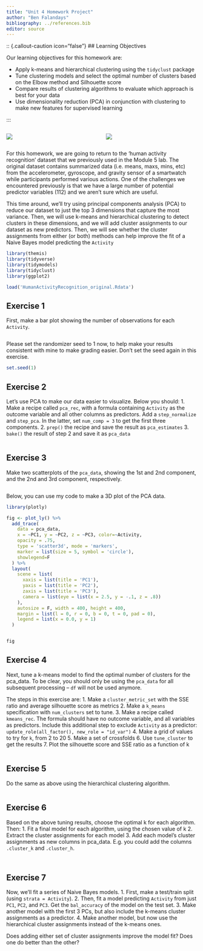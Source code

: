 ```yaml
---
title: "Unit 4 Homework Project"
author: "Ben Falandays"
bibliography: ../references.bib
editor: source
---
```


:: {.callout-caution icon="false"}
## Learning Objectives

Our learning objectives for this homework are:

-   Apply k-means and hierarchical clustering using the `tidyclust` package
-   Tune clustering models and select the optimal number of clusters based on the Elbow method and Silhouette score
-   Compare results of clustering algorithms to evaluate which approach is best for your data
-   Use dimensionality reduction (PCA) in conjunction with clustering to make new features for supervised learning

:::

::: columns
::: {.column width="50%"}
![](~/Documents/Github/BDSR2/imgs/bikephone.jpg)
:::

::: {.column width="50%"}
![](~/Documents/Github/BDSR2/imgs/runphone.jpg)
:::
:::

For this homework, we are going to return to the 'human activity recognition' dataset that we previously used in the Module 5 lab. The original dataset contains summarized data (i.e. means, maxs, mins, etc) from the accelerometer, gyroscope, and gravity sensor of a smartwatch while participants performed various actions. One of the challenges we encountered previously is that we have a large number of potential predictor variables (112) and we aren't sure which are useful.

This time around, we'll try using principal components analysis (PCA) to reduce our dataset to just the top 3 dimensions that capture the most variance. Then, we will use k-means and hierarchical clustering to detect clusters in these dimensions, and we will add cluster assignments to our dataset as new predictors. Then, we will see whether the cluster assignments from either (or both) methods can help improve the fit of a Naive Bayes model predicting the `Activity`

```r
library(themis)
library(tidyverse)
library(tidymodels)
library(tidyclust)
library(ggplot2)

load('HumanActivityRecognition_original.Rdata')
```
::: {.callout-note icon="false"}
## Exercise 1

First, make a bar plot showing the number of observations for each `Activity`.
:::
```r

```

Please set the randomizer seed to 1 now, to help make your results consistent with mine to make grading easier. Don't set the seed again in this exercise.
```r
set.seed(1)
```


::: {.callout-note icon="false"}
## Exercise 2

Let's use PCA to make our data easier to visualize. Below you should:
1. Make a recipe called `pca_rec`, with a formula containing `Activity` as the outcome variable and all other columns as predictors. Add a `step_normalize` and `step_pca`. In the latter, set `num_comp = 3` to get the first three components.
2. `prep()` the recipe and save the result as `pca_estimates`
3. `bake()` the result of step 2 and save it as `pca_data`
:::

```r

```

::: {.callout-note icon="false"}
## Exercise 3

Make two scatterplots of the `pca_data`, showing the 1st and 2nd component, and the 2nd and 3rd component, respectively.
:::

```r

```

Below, you can use my code to make a 3D plot of the PCA data.
```r
library(plotly)

fig <- plot_ly() %>%
  add_trace(
    data = pca_data,
    x = ~PC1, y = ~PC2, z = ~PC3, color=~Activity,
    opacity = .75,
    type = 'scatter3d', mode = 'markers',
    marker = list(size = 5, symbol = 'circle'),
    showlegend=F
  ) %>% 
  layout(
    scene = list(
      xaxis = list(title = 'PC1'),
      yaxis = list(title = 'PC2'),
      zaxis = list(title = 'PC3'),
      camera = list(eye = list(x = 2.5, y = -.1, z = .8))
    ),
    autosize = F, width = 400, height = 400,
    margin = list(l = 0, r = 0, b = 0, t = 0, pad = 0),
    legend = list(x = 0.0, y = 1)
  ) 


fig
```
::: {.callout-note icon="false"}
## Exercise 4

Next, tune a k-means model to find the optimal number of clusters for the pca_data. To be clear, you should only be using the `pca_data` for all subsequent processing -- `df` will not be used anymore.

The steps in this exercise are:
1. Make a `cluster_metric_set` with the SSE ratio and average silhouette score as metrics
2. Make a `k_means` specification with `num_clusters` set to tune.
3. Make a recipe called `kmeans_rec`. The formula should have no outcome variable, and all variables as predictors. Include this additional step to exclude `Activity` as a predictor: `update_role(all_factor(), new_role = "id_var")`
4. Make a grid of values to try for `k`, from 2 to 20
5. Make a set of crossfolds 
6. Use `tune_cluster` to get the results
7. Plot the silhouette score and SSE ratio as a function of k
:::
```r

```


::: {.callout-note icon="false"}
## Exercise 5

Do the same as above using the hierarchical clustering algorithm.

:::
```r

```

::: {.callout-note icon="false"}
## Exercise 6

Based on the above tuning results, choose the optimal k for each algorithm. Then:
1. Fit a final model for each algorithm, using the chosen value of k
2. Extract the cluster assignments for each model
3. Add each model's cluster assignments as new columns in pca_data. E.g. you could add the columns `.cluster_k` and `.cluster_h`.
:::

```r

```
```r

```

::: {.callout-note icon="false"}
## Exercise 7

Now, we'll fit a series of Naive Bayes models. 
1. First, make a test/train split (using `strata = Activity`). 
2. Then, fit a model predicting `Activity` from just `PC1`, `PC2`, and `PC3`. Get the `bal_accuracy` of the model on the test set.
3. Make another model with the first 3 PCs, but also include the k-means cluster assignments as a predictor.
4. Make another model, but now use the hierarchical cluster assignments instead of the k-means ones.

Does adding either set of cluster assignments improve the model fit? Does one do better than the other?
:::

```r

```
```r

```

```r

```
